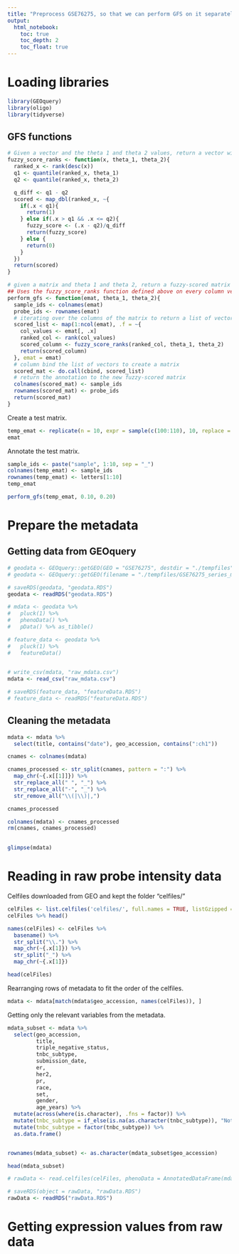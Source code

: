 ```yaml
---
title: "Preprocess GSE76275, so that we can perform GFS on it separately"
output: 
  html_notebook:
    toc: true
    toc_depth: 2
    toc_float: true
---
```


# Loading libraries


```r
library(GEOquery)
library(oligo)
library(tidyverse)
```


## GFS functions

```r
# Given a vector and the theta 1 and theta 2 values, return a vector with the fuzzy score
fuzzy_score_ranks <- function(x, theta_1, theta_2){
  ranked_x <- rank(desc(x))
  q1 <- quantile(ranked_x, theta_1)
  q2 <- quantile(ranked_x, theta_2)

  q_diff <- q1 - q2
  scored <- map_dbl(ranked_x, ~{
    if(.x < q1){
      return(1)
    } else if(.x > q1 && .x <= q2){
      fuzzy_score <- (.x - q2)/q_diff
      return(fuzzy_score)
    } else {
      return(0)
    }
  })
  return(scored)
}
```




```r
# given a matrix and theta 1 and theta 2, return a fuzzy-scored matrix
## Uses the fuzzy_score_ranks function defined above on every column vector of the matrix
perform_gfs <- function(emat, theta_1, theta_2){
  sample_ids <- colnames(emat)
  probe_ids <- rownames(emat)
  # iterating over the columns of the matrix to return a list of vectors
  scored_list <- map(1:ncol(emat), .f = ~{
    col_values <- emat[, .x]
    ranked_col <- rank(col_values)
    scored_column <- fuzzy_score_ranks(ranked_col, theta_1, theta_2)
    return(scored_column)
  }, emat = emat)
  # column bind the list of vectors to create a matrix
  scored_mat <- do.call(cbind, scored_list)
  # return the annotation to the new fuzzy-scored matrix
  colnames(scored_mat) <- sample_ids
  rownames(scored_mat) <- probe_ids
  return(scored_mat)
}
```

Create a test matrix.

```r
temp_emat <- replicate(n = 10, expr = sample(c(100:110), 10, replace = FALSE), simplify = TRUE)
emat
```
Annotate the test matrix.

```r
sample_ids <- paste("sample", 1:10, sep = "_")
colnames(temp_emat) <- sample_ids
rownames(temp_emat) <- letters[1:10]
temp_emat
```


```r
perform_gfs(temp_emat, 0.10, 0.20)
```

# Prepare the metadata

## Getting data from GEOquery

```r
# geodata <- GEOquery::getGEO(GEO = "GSE76275", destdir = "./tempfiles")
# geodata <- GEOquery::getGEO(filename = "./tempfiles/GSE76275_series_matrix.txt.gz")
```


```r
# saveRDS(geodata, "geodata.RDS")
geodata <- readRDS("geodata.RDS")
```


```r
# mdata <- geodata %>% 
#   pluck(1) %>% 
#   phenoData() %>%
#   pData() %>% as_tibble()
```


```r
# feature_data <- geodata %>% 
#   pluck(1) %>% 
#   featureData()
  
```


```r
# write_csv(mdata, "raw_mdata.csv")
mdata <- read_csv("raw_mdata.csv")
```


```r
# saveRDS(feature_data, "featureData.RDS")
# feature_data <- readRDS("featureData.RDS")
```

## Cleaning the metadata


```r
mdata <- mdata %>% 
  select(title, contains("date"), geo_accession, contains(":ch1"))

cnames <- colnames(mdata)

cnames_processed <- str_split(cnames, pattern = ":") %>% 
  map_chr(~{.x[[1]]}) %>% 
  str_replace_all(" ", "_") %>% 
  str_replace_all("-", "_") %>% 
  str_remove_all("\\(|\\)|,")

cnames_processed

colnames(mdata) <- cnames_processed
rm(cnames, cnames_processed)
  
```

```r
glimpse(mdata)
```


# Reading in raw probe intensity data

Celfiles downloaded from GEO and kept the folder "celfiles/"

```r
celFiles <- list.celfiles('celfiles/', full.names = TRUE, listGzipped = TRUE)
celFiles %>% head()
```



```r
names(celFiles) <- celFiles %>% 
  basename() %>% 
  str_split("\\.") %>% 
  map_chr(~{.x[1]}) %>% 
  str_split("_") %>% 
  map_chr(~{.x[1]}) 

head(celFiles)
```
Rearranging rows of metadata to fit the order of the celfiles.

```r
mdata <- mdata[match(mdata$geo_accession, names(celFiles)), ]
```


Getting only the relevant variables from the metadata.

```r
mdata_subset <- mdata %>%
  select(geo_accession, 
         title, 
         triple_negative_status, 
         tnbc_subtype,
         submission_date,
         er,
         her2,
         pr,
         race,
         set,
         gender, 
         age_years) %>% 
  mutate(across(where(is.character), .fns = factor)) %>% 
  mutate(tnbc_subtype = if_else(is.na(as.character(tnbc_subtype)), "Not Applicable", as.character(tnbc_subtype))) %>% 
  mutate(tnbc_subtype = factor(tnbc_subtype)) %>% 
  as.data.frame()


rownames(mdata_subset) <- as.character(mdata_subset$geo_accession)

head(mdata_subset)

```

```r
# rawData <- read.celfiles(celFiles, phenoData = AnnotatedDataFrame(mdata_subset))
```


```r
# saveRDS(object = rawData, "rawData.RDS")
rawData <- readRDS("rawData.RDS")
```

# Getting expression values from raw data

```r

```

